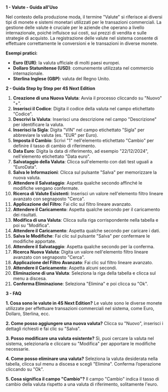 **1 - Valute - Guida all'Uso**

Nel contesto della produzione moda, il termine "Valute" si riferisce ai diversi tipi di monete e sistemi monetari utilizzati per le transazioni commerciali. La gestione delle valute è cruciale per le aziende che operano a livello internazionale, poiché influisce sui costi, sui prezzi di vendita e sulle strategie di acquisto. La registrazione delle valute nel sistema consente di effettuare correttamente le conversioni e le transazioni in diverse monete.

**Esempi pratici:**

* **Euro (EUR)**: la valuta ufficiale di molti paesi europei.
* **Dollaro Statunitense (USD)**: comunemente utilizzata nel commercio internazionale.
* **Sterlina Inglese (GBP)**: valuta del Regno Unito.



**2 - Guida Step by Step per 4S Next Edition**

1. **Creazione di una Nuova Valuta**: Avvia il processo cliccando su "Nuovo" "+".
2. **Inserisci il Codice**: Digita il codice della valuta nel campo etichettato "Codice".
3. **Descrivi la Valuta**: Inserisci una descrizione nel campo "Descrizione" per identificare la valuta.
4. **Inserisci la Sigla**: Digita "VIN" nel campo etichettato "Sigla" per abbreviare la valuta (es. "EUR" per Euro).
5. **Imposta il Cambio**: Scrivi "1" nell'elemento etichettato "Cambio" per definire il tasso di cambio di riferimento.
6. **Data Euro**: Digita la data di riferimento, ad esempio "22/12/2024", nell'elemento etichettato "Data euro".
7. **Salvataggio della Valuta**: Clicca sull'elemento con dati test uguali a "EuroData".
8. **Salva le Informazioni**: Clicca sul pulsante "Salva" per memorizzare la nuova valuta.
9. **Attendere il Salvataggio**: Aspetta qualche secondo affinché le modifiche vengano confermate.
10. **Ricerca di Valute Esistenti**: Inserisci un valore nell'elemento filtro lineare avanzato con segnaposto "Cerca".
11. **Applicazione del Filtro**: Fai clic sul filtro lineare avanzato.
12. **Attendere il Caricamento**: Aspetta qualche secondo per il caricamento dei risultati.
13. **Modifica di una Valuta**: Clicca sulla riga corrispondente nella tabella e poi su "Modifica".
14. **Attendere il Caricamento**: Aspetta qualche secondo per caricare i dati.
15. **Salva le Modifiche**: Fai clic sul pulsante "Salva" per confermare le modifiche apportate.
16. **Attendere il Salvataggio**: Aspetta qualche secondo per la conferma.
17. **Ricerca Nuova Valuta**: Digita un valore nell'elemento filtro lineare avanzato con segnaposto "Cerca".
18. **Applicazione del Filtro Avanzato**: Fai clic sul filtro lineare avanzato.
19. **Attendere il Caricamento**: Aspetta alcuni secondi.
20. **Eliminazione di una Valuta**: Seleziona la riga della tabella e clicca sul menu a discesa.
21. **Conferma Eliminazione**: Seleziona "Elimina" e poi clicca su "Ok".

**3 - FAQ**

**1. Cosa sono le valute in 4S Next Edition?** Le valute sono le diverse monete utilizzate per effettuare transazioni commerciali nel sistema, come Euro, Dollaro, Sterlina, ecc.

**2. Come posso aggiungere una nuova valuta?** Clicca su "Nuovo", inserisci i dettagli richiesti e fai clic su "Salva".

**3. Posso modificare una valuta esistente?** Sì, puoi cercare la valuta nel sistema, selezionarla e cliccare su "Modifica" per apportare le modifiche necessarie.

**4. Come posso eliminare una valuta?** Seleziona la valuta desiderata nella tabella, clicca sul menu a discesa e scegli "Elimina". Conferma l’operazione cliccando su "Ok".

**5. Cosa significa il campo "Cambio"?** Il campo "Cambio" indica il tasso di cambio della valuta rispetto a una valuta di riferimento, solitamente l'euro.